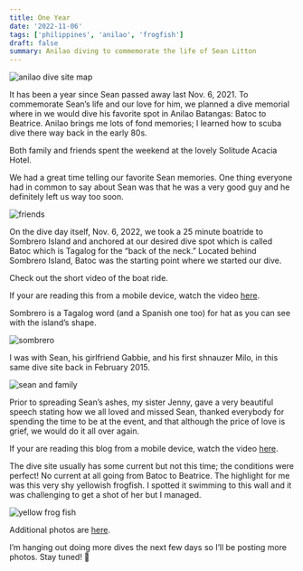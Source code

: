 ```yaml
---
title: One Year
date: '2022-11-06'
tags: ['philippines', 'anilao', 'frogfish']
draft: false
summary: Anilao diving to commemorate the life of Sean Litton
---
```


<Image
  src="/static/images/one-year/anilao-dive-sites.jpg"
  width={800}
  height={927}
  alt="anilao dive site map"
/>

It has been a year since Sean passed away last Nov. 6, 2021. To commemorate Sean’s life and our love for him, we planned a dive memorial where in we would dive his favorite spot in Anilao Batangas: Batoc to Beatrice. Anilao brings me lots of fond memories; I learned how to scuba dive there way back in the early 80s.

Both family and friends spent the weekend at the lovely Solitude Acacia Hotel.

We had a great time telling our favorite Sean memories. One thing everyone had in common to say about Sean was that he was a very good guy and he definitely left us way too soon.

<Image src="/static/images/one-year/sean-friends.jpg" width={800} height={927} alt="friends" />

On the dive day itself, Nov. 6, 2022, we took a 25 minute boatride to Sombrero Island and anchored at our desired dive spot which is called Batoc which is Tagalog for the “back of the neck.” Located behind Sombrero Island, Batoc was the starting point where we started our dive.

Check out the short video of the boat ride.

<MyVideo embedId="LhDCmt5rY6s?si=z8xSNbW1bA4YIyyD" />

If your are reading this from a mobile device, watch the video [here](https://youtube.com/shorts/LhDCmt5rY6s?si=MpDsJQV32X34La9U).

Sombrero is a Tagalog word (and a Spanish one too) for hat as you can see with the island’s shape.

<Image src="/static/images/one-year/sombrero.jpg" width={800} height={927} alt="sombrero" />

I was with Sean, his girlfriend Gabbie, and his first shnauzer Milo, in this same dive site back in February 2015.

<Image
  src="/static/images/one-year/sean-gaby-milo-osay.jpg"
  width={800}
  height={927}
  alt="sean and family"
/>

Prior to spreading Sean’s ashes, my sister Jenny, gave a very beautiful speech stating how we all loved and missed Sean, thanked everybody for spending the time to be at the event, and that although the price of love is grief, we would do it all over again.

<MyVideo embedId="A4T-IHjfODQ?si=LlbKouBu_mGvnu2O" />

If your are reading this blog from a mobile device, watch the video [here](https://www.youtube.com/shorts/A4T-IHjfODQ).

The dive site usually has some current but not this time; the conditions were perfect! No current at all going from Batoc to Beatrice. The highlight for me was this very shy yellowish frogfish. I spotted it swimming to this wall and it was challenging to get a shot of her but I managed.

<Image
  src="/static/images/one-year/yellow-frog-fish.jpg"
  width={800}
  height={927}
  alt="yellow frog fish"
/>

Additional photos are [here](https://adobe.ly/3hiDHae).

I’m hanging out doing more dives the next few days so I’ll be posting more photos. Stay tuned! 🤿
